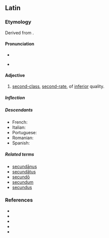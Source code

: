 ==Latin==

===Etymology===
Derived from {{suffix|secundus|t1=second|ārius|t2=adjective forming suffix|lang=la}}.

====Pronunciation====
* {{la-IPA|secundārius}}
* {{a|Ecclesiastical}} {{IPA|/se.kunˈda.ri.us/|[se.kunˈdaː.ri̯us]|lang=la}}

====Adjective====
{{la-adj-1&2|secundārius|secundāria|secundārium}}

# [[second-class]], [[second-rate]], of [[inferior]] quality.

=====Inflection=====
{{la-decl-1&2|secundāri}}

=====Descendants=====
* French: {{l|fr|secondaire}}
* Italian: {{l|it|secondario}}
* Portuguese: {{l|pt|secundário}}
* Romanian: {{l|ro|secundar}}
* Spanish: {{l|es|secundario}}

=====Related terms=====
* [[secundanus|secundānus]]
* [[secundatus|secundātus]]
* [[secundo#Latin|secundō]]
* [[secundum]]
* [[secundus]]

===References===
* {{R:L&S}}
* {{R:Elementary Lewis}}
* {{R:du Cange}}
* {{R:Gaffiot}}
* {{R:NLW}}